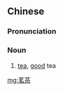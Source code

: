 ==Chinese==
{{zh-forms}}

===Pronunciation===
{{zh-pron
|m=míngchá
|c=ming5 caa4
|cat=n
}}

===Noun===
{{zh-noun}}

# [[tea]], [[good]] tea

[[mg:茗茶]]